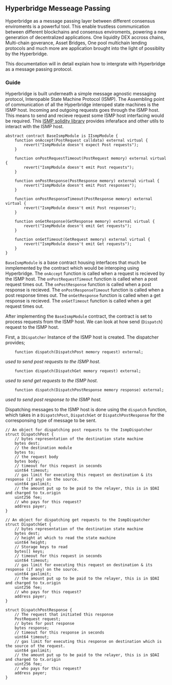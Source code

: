 ## Hyperbridge Messeage Passing

Hyperbridge as a message passing layer between different consensus enviroments is a powerful tool.
This enable trustless communication between different blockchains and consensus enviroments, powering a new generation of decentralized applications.
One liquidity DEX accross chains, Multi-chain goverance, Asset Bridges, One pool multichain lending protocols and much more are application 
brought into the light of possiblity by the Hyperbridge.


This documentation will in detail explain how to intergrate with Hyperbridge as a message passing protocol.

### Guide 

Hyperbridge is built underneath a simple message agnostic messaging protocol, Interopable State Machine Protocol (ISMP).
The Assembling point of communication of all the Hyperbridge interoped state machines is the ISMP host. Incoming and outgoing requests
goes through the ISMP host. This means to send and recieve request some ISMP host interfacing would be required.
This [ISMP solidity library](https://github.com/polytope-labs/ismp-solidity) provides inferaface and other utils to interact with the ISMP host.



```solidity 
abstract contract BaseIsmpModule is IIsmpModule {
    function onAccept(PostRequest calldata) external virtual {
        revert("IsmpModule doesn't expect Post requests");
    }

    function onPostRequestTimeout(PostRequest memory) external virtual {
        revert("IsmpModule doesn't emit Post requests");
    }

    function onPostResponse(PostResponse memory) external virtual {
        revert("IsmpModule doesn't emit Post responses");
    }

    function onPostResponseTimeout(PostResponse memory) external virtual {
        revert("IsmpModule doesn't emit Post responses");
    }

    function onGetResponse(GetResponse memory) external virtual {
        revert("IsmpModule doesn't emit Get requests");
    }

    function onGetTimeout(GetRequest memory) external virtual {
        revert("IsmpModule doesn't emit Get requests");
    }
}
```

`BaseIsmpModule` is a base contract housing interfaces that much be inmplemented by the contract which would be interoping using 
Hyperbridge. The `onAccept` function is called when a request is recieved by the ISMP host. The `onPostRequestTimeout` function is called
when a post request times out. The `onPostResponse` function is called when a post response is recieved. The `onPostResponseTimeout` function
is called when a post response times out. The `onGetResponse` function is called when a get response is recieved. The `onGetTimeout` function
is called when a get request times out.


After implementing the `BaseIsmpModule` contract, the contract is set to process requests from the ISMP host. 
We can look at how send (`Dispatch`) request to the ISMP host. 

First, a `IDispatcher` Instance of the ISMP host is created. The dispatcher provides;

```solidity 
    function dispatch(DispatchPost memory request) external; 
```
*used to send post requests to the ISMP host.*


```solidity 
    function dispatch(DispatchGet memory request) external;
```
*used to send get requests to the ISMP host.*

```solidity 
    function dispatch(DispatchPostResponse memory response) external;
```
*used to send post response to the ISMP host.*


Dispatching messages to the ISMP host is done using the `dispatch` function, which takes in a `DispatchPost`, `DispatchGet` or `DispatchPostResponse`
for the corresponsing type of message to be sent. 

```solidity 
// An object for dispatching post requests to the IsmpDispatcher
struct DispatchPost {
    // bytes representation of the destination state machine
    bytes dest;
    // the destination module
    bytes to;
    // the request body
    bytes body;
    // timeout for this request in seconds
    uint64 timeout;
    // gas limit for executing this request on destination & its response (if any) on the source.
    uint64 gaslimit;
    // the amount put up to be paid to the relayer, this is in $DAI and charged to tx.origin
    uint256 fee;
    // who pays for this request?
    address payer;
}

// An object for dispatching get requests to the IsmpDispatcher
struct DispatchGet {
    // bytes representation of the destination state machine
    bytes dest;
    // height at which to read the state machine
    uint64 height;
    // Storage keys to read
    bytes[] keys;
    // timeout for this request in seconds
    uint64 timeout;
    // gas limit for executing this request on destination & its response (if any) on the source.
    uint64 gaslimit;
    // the amount put up to be paid to the relayer, this is in $DAI and charged to tx.origin
    uint256 fee;
    // who pays for this request?
    address payer;
}

struct DispatchPostResponse {
    // The request that initiated this response
    PostRequest request;
    // bytes for post response
    bytes response;
    // timeout for this response in seconds
    uint64 timeout;
    // gas limit for executing this response on destination which is the source of the request.
    uint64 gaslimit;
    // the amount put up to be paid to the relayer, this is in $DAI and charged to tx.origin
    uint256 fee;
    // who pays for this request?
    address payer;
}

```